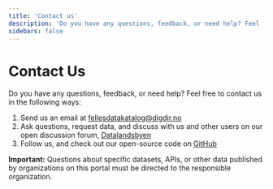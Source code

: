 ```yaml
---
title: 'Contact us'
description: 'Do you have any questions, feedback, or need help? Feel free to contact us in the following ways'
sidebars: false
---
```


# Contact Us

<Ingress>
    Do you have any questions, feedback, or need help? Feel free to contact us in the following ways:
</Ingress>

1. Send us an email at [fellesdatakatalog@digdir.no](mailto:fellesdatakatalog@digdir.no)
2. Ask questions, request data, and discuss with us and other users on our open discussion forum, [Datalandsbyen](https://datalandsbyen.norge.no/)
3. Follow us, and check out our open-source code on [GitHub](https://github.com/Informasjonsforvaltning)

<Alert data-size='md'>
    <strong>Important:</strong> Questions about specific datasets, APIs, or other data published by organizations on
    this portal must be directed to the responsible organization.
</Alert>

